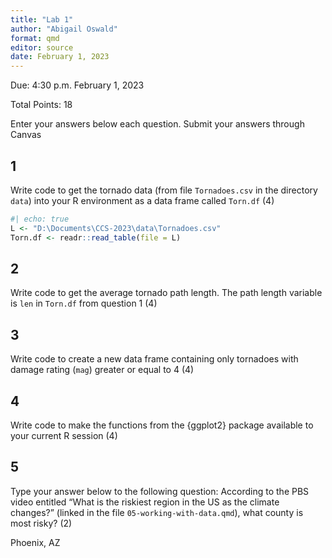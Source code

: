 ```yaml
---
title: "Lab 1"
author: "Abigail Oswald"
format: qmd
editor: source
date: February 1, 2023
---
```


Due: 4:30 p.m. February 1, 2023

Total Points: 18

Enter your answers below each question. Submit your answers through Canvas


## 1

Write code to get the tornado data (from file `Tornadoes.csv` in the directory `data`) into your R environment as a data frame called `Torn.df` (4)

```r
#| echo: true
L <- "D:\Documents\CCS-2023\data\Tornadoes.csv"
Torn.df <- readr::read_table(file = L)
```

## 2

Write code to get the average tornado path length. The path length variable is `len` in `Torn.df` from question 1 (4)

## 3

Write code to create a new data frame containing only tornadoes with damage rating (`mag`) greater or equal to 4 (4)

## 4

Write code to make the functions from the {ggplot2} package available to your current R session (4)

## 5

Type your answer below to the following question: According to the PBS video entitled "What is the riskiest region in the US as the climate changes?" (linked in the file `05-working-with-data.qmd`), what county is most risky? (2)

Phoenix, AZ
